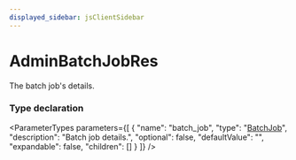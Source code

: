 ```yaml
---
displayed_sidebar: jsClientSidebar
---
```



# AdminBatchJobRes

The batch job's details.

### Type declaration

<ParameterTypes parameters={[
  {
    "name": "batch_job",
    "type": "[BatchJob](../classes/internal.BatchJob.mdx)",
    "description": "Batch job details.",
    "optional": false,
    "defaultValue": "",
    "expandable": false,
    "children": []
  }
]} />
